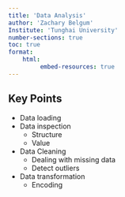 ```yaml
---
title: 'Data Analysis'
author: 'Zachary Belgum'
Institute: 'Tunghai University' 
number-sections: true
toc: true
format: 
    html:
         embed-resources: true
---
```


## Key Points

- Data loading
- Data inspection
    - Structure
    - Value
- Data Cleaning
    - Dealing with missing data
    - Detect outliers
- Data transformation
    - Encoding